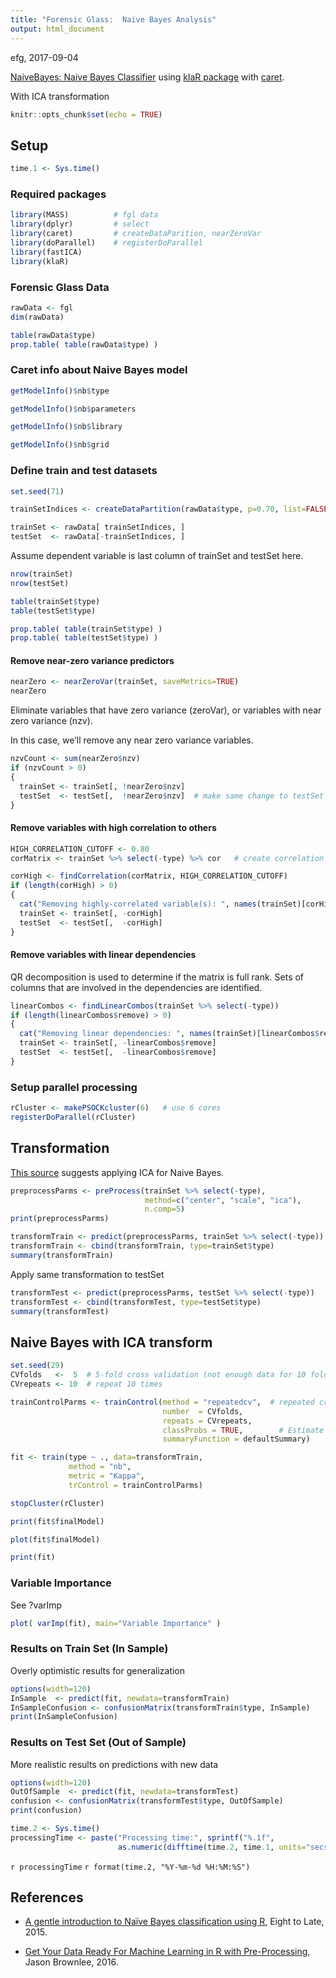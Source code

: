 ```yaml
---
title: "Forensic Glass:  Naive Bayes Analysis"
output: html_document
---
```


efg, 2017-09-04

[NaiveBayes: Naive Bayes Classifier](https://rdrr.io/cran/klaR/man/NaiveBayes.html) using [klaR package](https://cran.r-project.org/web/packages/klaR/klaR.pdf) with [caret](http://topepo.github.io/caret/index.html).

With ICA transformation

```r
knitr::opts_chunk$set(echo = TRUE)
```

## Setup

```r
time.1 <- Sys.time()
```

### Required packages

```r
library(MASS)          # fgl data
library(dplyr)         # select
library(caret)         # createDataParition, nearZeroVar
library(doParallel)    # registerDoParallel  
library(fastICA)
library(klaR)
```

### Forensic Glass Data

```r
rawData <- fgl
dim(rawData)
```

```r
table(rawData$type)
prop.table( table(rawData$type) )
```

### Caret info about Naive Bayes model

```r
getModelInfo()$nb$type
```

```r
getModelInfo()$nb$parameters
```

```r
getModelInfo()$nb$library
```

```r
getModelInfo()$nb$grid
```

### Define train and test datasets

```r
set.seed(71)

trainSetIndices <- createDataPartition(rawData$type, p=0.70, list=FALSE)

trainSet <- rawData[ trainSetIndices, ]
testSet  <- rawData[-trainSetIndices, ]
```

Assume dependent variable is last column of trainSet and testSet here.

```r
nrow(trainSet)
nrow(testSet)
```


```r
table(trainSet$type) 
table(testSet$type)
```


```r
prop.table( table(trainSet$type) )
prop.table( table(testSet$type) )
```

#### Remove near-zero variance predictors

```r
nearZero <- nearZeroVar(trainSet, saveMetrics=TRUE)
nearZero
```
Eliminate variables that have zero variance (zeroVar), or variables with near zero variance (nzv).  

In this case, we'll remove any near zero variance variables.

```r
nzvCount <- sum(nearZero$nzv)
if (nzvCount > 0)
{
  trainSet <- trainSet[, !nearZero$nzv]  
  testSet  <- testSet[,  !nearZero$nzv]  # make same change to testSet
}
```

#### Remove variables with high correlation to others

```r
HIGH_CORRELATION_CUTOFF <- 0.80
corMatrix <- trainSet %>% select(-type) %>% cor   # create correlation matrix

corHigh <- findCorrelation(corMatrix, HIGH_CORRELATION_CUTOFF)
if (length(corHigh) > 0)
{
  cat("Removing highly-correlated variable(s): ", names(trainSet)[corHigh])
  trainSet <- trainSet[, -corHigh]  
  testSet  <- testSet[,  -corHigh]  
}
```

#### Remove variables with linear dependencies

QR decomposition is used to determine if the matrix is full rank.  Sets of columns that are involved in the dependencies are identified.

```r
linearCombos <- findLinearCombos(trainSet %>% select(-type))
if (length(linearCombos$remove) > 0)
{
  cat("Removing linear dependencies: ", names(trainSet)[linearCombos$remove])
  trainSet <- trainSet[, -linearCombos$remove]  
  testSet  <- testSet[,  -linearCombos$remove]  
}
```

### Setup parallel processing

```r
rCluster <- makePSOCKcluster(6)   # use 6 cores
registerDoParallel(rCluster)  
```

## Transformation

[This source](https://machinelearningmastery.com/pre-process-your-dataset-in-r/) suggests applying ICA for Naive Bayes.

```r
preprocessParms <- preProcess(trainSet %>% select(-type),
                              method=c("center", "scale", "ica"),
                              n.comp=5)
print(preprocessParms)
```

```r
transformTrain <- predict(preprocessParms, trainSet %>% select(-type))
transformTrain <- cbind(transformTrain, type=trainSet$type)
summary(transformTrain)
```

Apply same transformation to testSet

```r
transformTest <- predict(preprocessParms, testSet %>% select(-type))
transformTest <- cbind(transformTest, type=testSet$type)
summary(transformTest)
```

## Naive Bayes with ICA transform

```r
set.seed(29)
CVfolds   <-  5  # 5-fold cross validation (not enough data for 10 fold here)
CVrepeats <- 10  # repeat 10 times

trainControlParms <- trainControl(method = "repeatedcv",  # repeated cross validation
                                  number  = CVfolds,    
                                  repeats = CVrepeats,
                                  classProbs = TRUE,        # Estimate class probabilities
                                  summaryFunction = defaultSummary)

fit <- train(type ~ ., data=transformTrain,
             method = "nb",
             metric = "Kappa",
             trControl = trainControlParms)

stopCluster(rCluster)
```

```r
print(fit$finalModel)
```

```r
plot(fit$finalModel)
```

```r
print(fit)
```

### Variable Importance

See ?varImp

```r
plot( varImp(fit), main="Variable Importance" )
```

### Results on Train Set (In Sample)

Overly optimistic results for generalization

```r
options(width=120)
InSample  <- predict(fit, newdata=transformTrain)
InSampleConfusion <- confusionMatrix(transformTrain$type, InSample)
print(InSampleConfusion)   
```

### Results on Test Set (Out of Sample)

More realistic results on predictions with new data

```r
options(width=120)
OutOfSample  <- predict(fit, newdata=transformTest)
confusion <- confusionMatrix(transformTest$type, OutOfSample)
print(confusion)   
```

```r
time.2 <- Sys.time()
processingTime <- paste("Processing time:", sprintf("%.1f",
                        as.numeric(difftime(time.2, time.1, units="secs"))), "sec\n")
```

`r processingTime`
`r format(time.2, "%Y-%m-%d %H:%M:%S")`   

## References

* [A gentle introduction to Naïve Bayes classification using R](https://eight2late.wordpress.com/2015/11/06/a-gentle-introduction-to-naive-bayes-classification-using-r/), Eight to Late, 2015.

* [Get Your Data Ready For Machine Learning in R with Pre-Processing](https://machinelearningmastery.com/pre-process-your-dataset-in-r/), Jason Brownlee, 2016.


